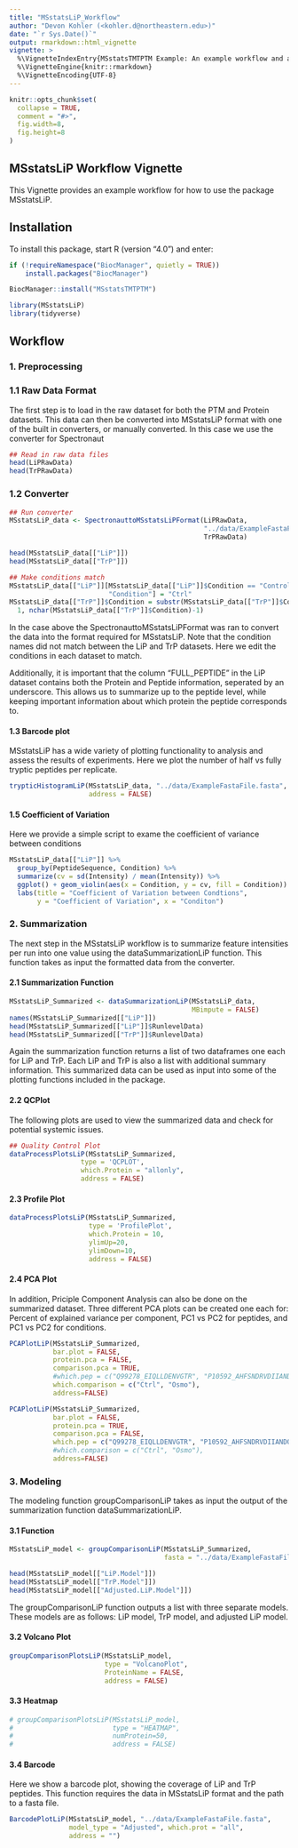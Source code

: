 ---
title: "MSstatsLiP_Workflow"
author: "Devon Kohler (<kohler.d@northeastern.edu>)"
date: "`r Sys.Date()`"
output: rmarkdown::html_vignette
vignette: >
  %\VignetteIndexEntry{MSstatsTMTPTM Example: An example workflow and analysis of the MSstatsTMTPTM package}
  %\VignetteEngine{knitr::rmarkdown}
  %\VignetteEncoding{UTF-8}
---

```{r setup, include=FALSE}
knitr::opts_chunk$set(
  collapse = TRUE,
  comment = "#>",
  fig.width=8, 
  fig.height=8
)
```

## MSstatsLiP Workflow Vignette

This Vignette provides an example workflow for how to use the package 
MSstatsLiP.

## Installation

To install this package, start R (version "4.0") and enter:

``` {r, eval = FALSE}
if (!requireNamespace("BiocManager", quietly = TRUE))
    install.packages("BiocManager")

BiocManager::install("MSstatsTMTPTM")
```

```{r}
library(MSstatsLiP)
library(tidyverse)
```

## Workflow

### 1. Preprocessing

### 1.1 Raw Data Format

The first step is to load in the raw dataset for both the PTM and Protein 
datasets. This data can then be converted into MSstatsLiP format with one of the
built in converters, or manually converted. In this case we use the converter 
for Spectronaut

``` {r}
## Read in raw data files
head(LiPRawData)
head(TrPRawData)
```

### 1.2 Converter

``` {r}
## Run converter
MSstatsLiP_data <- SpectronauttoMSstatsLiPFormat(LiPRawData, 
                                                 "../data/ExampleFastaFile.fasta",
                                                 TrPRawData)

head(MSstatsLiP_data[["LiP"]])
head(MSstatsLiP_data[["TrP"]])

## Make conditions match
MSstatsLiP_data[["LiP"]][MSstatsLiP_data[["LiP"]]$Condition == "Control", 
                         "Condition"] = "Ctrl"
MSstatsLiP_data[["TrP"]]$Condition = substr(MSstatsLiP_data[["TrP"]]$Condition, 
  1, nchar(MSstatsLiP_data[["TrP"]]$Condition)-1)

```

In the case above the SpectronauttoMSstatsLiPFormat was ran to convert the data 
into the format required for MSstatsLiP. Note that the condition names 
did not match between the LiP and TrP datasets. Here we edit the conditions in 
each dataset to match.

Additionally, it is important that the column "FULL_PEPTIDE" in the LiP dataset 
contains both the Protein and Peptide information, seperated by an underscore. 
This allows us to summarize up to the peptide level, while keeping important 
information about which protein the peptide corresponds to.

#### 1.3 Barcode plot

MSstatsLiP has a wide variety of plotting functionality to analysis and assess 
the results of experiments. Here we plot the number of half vs fully tryptic 
peptides per replicate.

``` {r}
trypticHistogramLiP(MSstatsLiP_data, "../data/ExampleFastaFile.fasta",
                    address = FALSE)
```

#### 1.5 Coefficient of Variation

Here we provide a simple script to exame the coefficient of variance between 
conditions

``` {r}
MSstatsLiP_data[["LiP"]] %>% 
  group_by(PeptideSequence, Condition) %>% 
  summarize(cv = sd(Intensity) / mean(Intensity)) %>% 
  ggplot() + geom_violin(aes(x = Condition, y = cv, fill = Condition)) + 
  labs(title = "Coefficient of Variation between Condtions", 
       y = "Coefficient of Variation", x = "Conditon")
```

### 2. Summarization

The next step in the MSstatsLiP workflow is to summarize feature intensities per
run into one value using the dataSummarizationLiP function. This function takes 
as input the formatted data from the converter.
 
#### 2.1 Summarization Function

``` {r}

MSstatsLiP_Summarized <- dataSummarizationLiP(MSstatsLiP_data,
                                              MBimpute = FALSE)
names(MSstatsLiP_Summarized[["LiP"]])
head(MSstatsLiP_Summarized[["LiP"]]$RunlevelData)
head(MSstatsLiP_Summarized[["TrP"]]$RunlevelData)

```

Again the summarization function returns a list of two dataframes one each for 
LiP and TrP. Each LiP and TrP is also a list with additional summary 
information. This summarized data can be used as input into some of the
plotting functions included in the package.

#### 2.2 QCPlot

The following plots are used to view the summarized data and check for 
potential systemic issues.

``` {r}
## Quality Control Plot
dataProcessPlotsLiP(MSstatsLiP_Summarized,
                  type = 'QCPLOT',
                  which.Protein = "allonly",
                  address = FALSE)
```

#### 2.3 Profile Plot

``` {r}
dataProcessPlotsLiP(MSstatsLiP_Summarized,
                    type = 'ProfilePlot',
                    which.Protein = 10,
                    ylimUp=20,
                    ylimDown=10,
                    address = FALSE)
```

#### 2.4 PCA Plot

In addition, Priciple Component Analysis can also be done on the summarized 
dataset. Three different PCA plots can be created one each for: Percent of 
explained variance per component, PC1 vs PC2 for peptides, and PC1 vs PC2 for 
conditions.

``` {r}

PCAPlotLiP(MSstatsLiP_Summarized,
           bar.plot = FALSE,
           protein.pca = FALSE,
           comparison.pca = TRUE,
           #which.pep = c("Q99278_EIQLLDENVGTR", "P10592_AHFSNDRVDIIANDQGNR"),
           which.comparison = c("Ctrl", "Osmo"),
           address=FALSE)

PCAPlotLiP(MSstatsLiP_Summarized,
           bar.plot = FALSE,
           protein.pca = TRUE,
           comparison.pca = FALSE,
           which.pep = c("Q99278_EIQLLDENVGTR", "P10592_AHFSNDRVDIIANDQGNR"),
           #which.comparison = c("Ctrl", "Osmo"),
           address=FALSE)

```

### 3. Modeling

The modeling function groupComparisonLiP takes as input the output of the 
summarization function dataSummarizationLiP.

#### 3.1 Function

```{r}

MSstatsLiP_model <- groupComparisonLiP(MSstatsLiP_Summarized,
                                       fasta = "../data/ExampleFastaFile.fasta")

head(MSstatsLiP_model[["LiP.Model"]])
head(MSstatsLiP_model[["TrP.Model"]])
head(MSstatsLiP_model[["Adjusted.LiP.Model"]])

```

The groupComparisonLiP function outputs a list with three separate models. These
models are as follows: LiP model, TrP model, and adjusted LiP model.

#### 3.2 Volcano Plot

``` {r}
groupComparisonPlotsLiP(MSstatsLiP_model, 
                        type = "VolcanoPlot", 
                        ProteinName = FALSE, 
                        address = FALSE)
```


#### 3.3 Heatmap

``` {r}
# groupComparisonPlotsLiP(MSstatsLiP_model, 
#                         type = "HEATMAP",
#                         numProtein=50,
#                         address = FALSE)
```

#### 3.4 Barcode

Here we show a barcode plot, showing the coverage of
LiP and TrP peptides. This function requires the data in MSstatsLiP format and 
the path to a fasta file.

```{r}
BarcodePlotLiP(MSstatsLiP_model, "../data/ExampleFastaFile.fasta", 
               model_type = "Adjusted", which.prot = "all", 
               address = "")

```

